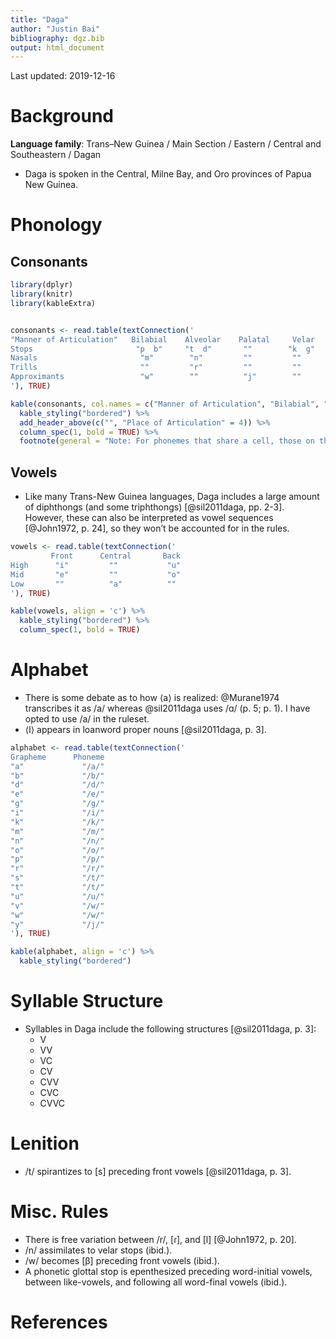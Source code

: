 ```yaml
---
title: "Daga"
author: "Justin Bai"
bibliography: dgz.bib
output: html_document
---
```


Last updated: 2019-12-16

# Background

**Language family**: Trans–New Guinea / Main Section / Eastern / Central and Southeastern / Dagan

* Daga is spoken in the Central, Milne Bay, and Oro provinces of Papua New Guinea.

# Phonology

## Consonants

```r

library(dplyr)
library(knitr)
library(kableExtra)


consonants <- read.table(textConnection('
"Manner of Articulation"   Bilabial    Alveolar    Palatal     Velar
Stops                       "p  b"     "t  d"       ""        "k  ɡ"
Nasals                       "m"        "n"         ""         ""
Trills                       ""         "r"         ""         ""
Approximants                 "w"        ""          "j"        ""
'), TRUE)

kable(consonants, col.names = c("Manner of Articulation", "Bilabial", "Alveolar", "Palatal", "Velar"), align = 'c') %>%
  kable_styling("bordered") %>%
  add_header_above(c("", "Place of Articulation" = 4)) %>%
  column_spec(1, bold = TRUE) %>%
  footnote(general = "Note: For phonemes that share a cell, those on the left are voiceless and those on the right are voiced.", general_title = "")
```

## Vowels

* Like many Trans-New Guinea languages, Daga includes a large amount of diphthongs (and some triphthongs) [@sil2011daga, pp. 2-3]. However, these can also be interpreted as vowel sequences [@John1972, p. 24], so they won't be accounted for in the rules.

```r

vowels <- read.table(textConnection('
         Front      Central       Back
High      "i"         ""           "u"
Mid       "e"         ""           "o"
Low       ""          "a"          ""
'), TRUE)

kable(vowels, align = 'c') %>%
  kable_styling("bordered") %>%
  column_spec(1, bold = TRUE)
```

# Alphabet

* There is some debate as to how ⟨a⟩ is realized: @Murane1974 transcribes it as /a/ whereas @sil2011daga uses /ɑ/ (p. 5; p. 1). I have opted to use /a/ in the ruleset.
* ⟨l⟩ appears in loanword proper nouns [@sil2011daga, p. 3].

```r

alphabet <- read.table(textConnection('
Grapheme      Phoneme
"a"             "/a/"
"b"             "/b/"
"d"             "/d/"
"e"             "/e/"
"g"             "/ɡ/"
"i"             "/i/"
"k"             "/k/"
"m"             "/m/"
"n"             "/n/"
"o"             "/o/"
"p"             "/p/"
"r"             "/r/"
"s"             "/t/"
"t"             "/t/"
"u"             "/u/"
"v"             "/w/"
"w"             "/w/"
"y"             "/j/"
'), TRUE)

kable(alphabet, align = 'c') %>%
  kable_styling("bordered")
```

# Syllable Structure

* Syllables in Daga include the following structures [@sil2011daga, p. 3]:
    - V
    - VV
    - VC
    - CV
    - CVV
    - CVC
    - CVVC

# Lenition

* /t/ spirantizes to [s] preceding front vowels [@sil2011daga, p. 3].

# Misc. Rules

* There is free variation between /r/, [ɾ], and [l] [@John1972, p. 20].
* /n/ assimilates to velar stops (ibid.).
* /w/ becomes [β] preceding front vowels (ibid.).
* A phonetic glottal stop is epenthesized preceding word-initial vowels, between like-vowels, and following all word-final vowels (ibid.).

# References
